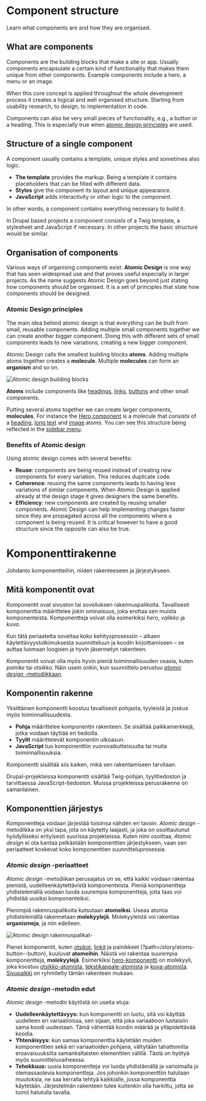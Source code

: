 
<Meta title="Documentation/Component structure" />

<Docs language="en">

# Component structure

Learn what components are and how they are organised.

## What are components

Components are the building blocks that make a site or app. Usually components encapsulate a certain kind of
functionality that makes them unique from other components. Example components include a hero, a menu or an image.

When this core concept is applied throughout the whole development process it creates a logical and well organised
structure. Starting from usability research, to design, to implementation in code.

Components can also be very small pieces of functionality, e.g., a button or a heading. This is especially true when
[atomic design principles](#atomic-design-principles) are used.

## Structure of a single component

A component usually contains a template, unique styles and sometimes also logic.

- **The template** provides the markup. Being a template it contains placeholders that can be filled with different data.
- **Styles** give the component its layout and unique appearance.
- **JavaScript** adds interactivity or other logic to the component.

In other words, a component contains everything necessary to build it.

In Drupal based projects a component consists of a Twig template, a stylesheet and JavaScript if necessary. In
other projects the basic structure would be similar.

## Organisation of components

Various ways of organising components exist. **Atomic Design** is one way that has seen widespread use and that proves
useful especially in larger projects. As the name suggests Atomic Design goes beyond just stating how components should
be organised. It is a set of principles that state how components should be designed.

### Atomic Design principles

The main idea behind atomic design is that everything can be built from small, reusable components. Adding multiple
small components together we can create another bigger component. Doing this with different sets of small components
leads to new variations, creating a new bigger component.

Atomic Design calls the smallest building blocks **atoms**. Adding multiple atoms together creates a **molecule**.
Multiple **molecules** can form an **organism** and so on.

![Atomic design building blocks](/documentation/atomic-design.png)

**Atoms** include components like [headings](?path=/story/atoms-text--heading), [links](?path=/story/atoms-links--link),
[buttons](?path=/story/atoms-button--button) and other small components.

Putting several atoms together we can create larger components, **molecules**. For instance the
[Hero component](?path=/story/molecules-hero--hero) is a molecule that consists of a
[heading](?path=/story/atoms-text--heading), [long text](?path=/story/atoms-text--text-long) and
[image](?path=/story/atoms-images--image) atoms.
You can see this structure being reflected in the [sidebar menu](?path=/story/documentation-interface--page#sidebar).

### Benefits of Atomic design

Using atomic design comes with several benefits:

- **Reuse**: components are being reused instead of creating new components for every variation. This reduces
  duplicate code.
- **Coherence**: reusing the same components leads to having less variations of similar components. When Atomic Design is
  applied already at the design stage it gives designers the same benefits.
- **Efficiency**: new components are created by reusing smaller components. Atomic Design can help implementing changes
  faster since they are propagated across all the components where a component is being reused.
  It is critical however to have a good structure since the opposite can also be true.

</Docs>

<Docs language="fi">

# Komponenttirakenne

Johdanto komponentteihin, niiden rakenteeseen ja järjestykseen.

## Mitä komponentit ovat

Komponentit ovat sivuston tai sovelluksen rakennuspalikoita. Tavallisesti komponenttia määrittelee jokin
ominaisuus, joka erottaa sen muista komponenteista. Komponentteja voivat olla esimerkiksi _hero_, _valikko_ ja _kuva_.

Kun tätä periaatetta soveltaa koko kehitysprosessiin – alkaen käytettävyystutkimuksesta suunnitteluun ja koodin
kirjoittamiseen – se auttaa luomaan loogisen ja hyvin jäsennetyn rakenteen.

Komponentit voivat olla myös hyvin pieniä toiminnallisuuden osasia, kuten _painike_ tai _otsikko_. Näin usein onkin, kun
suunnittelu perustuu [_atomic design_ -metodiikkaan](#atomic-design-periaatteet).

## Komponentin rakenne

Yksittäinen komponentti koostuu tavallisesti pohjasta, tyyleistä ja joskus myös toiminnallisuudesta.

- **Pohja** määrittelee komponentin rakenteen. Se sisältää paikkamerkkejä, jotka voidaan täyttää eri tiedoilla.
- **Tyylit** määrittelevät komponentin ulkoasun.
- **JavaScript** tuo komponenttiin vuorovaikutteisuutta tai muita toiminnallisuuksia.

Komponentti sisältää siis kaiken, mikä sen rakentamiseen tarvitaan.

Drupal-projekteissa komponentti sisältää Twig-pohjan, tyylitiedoston ja tarvittaessa JavaScript-tiedoston. Muissa
projekteissa perusrakenne on samanlainen.

## Komponenttien järjestys

Komponentteja voidaan järjestää toisiinsa nähden eri tavoin. _Atomic design_ -metodiikka on yksi tapa, jota on käytetty
laajasti, ja joka on osoittautunut hyödylliseksi erityisesti suurissa projekteissa. Kuten nimi osoittaa, _Atomic design_
ei ota kantaa pelkästään komponenttien järjestykseen, vaan sen periaatteet koskevat koko komponenttien
suunnitteluprosessia.

### _Atomic design_ -periaatteet

_Atomic design_ -metodiikan perusajatus on se, että kaikki voidaan rakentaa pienistä, uudelleenkäytettävistä
komponenteista. Pieniä komponentteja yhdistelemällä voidaan luoda suurempia komponentteja, joita taas voi yhdistää
uusiksi komponenteiksi.

Pienimpiä rakennuspalikoita kutsutaan **atomeiksi**. Useaa atomia yhdistelemällä rakennetaan **molekyylejä**.
Molekyyleistä voi rakentaa **organismeja**, ja niin edelleen.

![_Atomic design_ rakennuspalikat-](/documentation/atomic-design.png)

Pienet komponentit, kuten [otsikot](?path=/story/atoms-text--heading), [linkit](?path=/story/atoms-links--link) ja
painikkeet (?path=/story/atoms-button--button), kuuluvat **atomeihin**. Näistä voi rakentaa suurempia komponentteja,
**molekyylejä**. Esimerkiksi [hero-komponentti](?path=/story/molecules-hero--hero&globals=locale:fi) on molekyyli, joka
koostuu [otsikko-atomista](?path=/story/atoms-text--heading&globals=locale:fi),
[tekstikappale-atomista](?path=/story/atoms-text--text-long&globals=locale:fi) ja
[kuva-atomista](?path=/story/atoms-images--image&globals=locale:fi).
[Sivupalkki](?path=/story/documentation-interface--page&globals=locale:fi#sivupalkki) on ryhmitelty tämän rakenteen
mukaan.

### _Atomic design_ -metodin edut

_Atomic design_ -metodin käytöstä on useita etuja:

- **Uudelleenkäytettävyys:** kun komponentti on luotu, sitä voi käyttää uudelleen eri variaatioissa, sen sijaan, että
  joka variaatioon luotaisiin sama koodi uudestaan. Tämä vähentää koodin määrää ja ylläpidettävää koodia.
- **Yhtenäisyys:** kun samaa komponenttia käytetään muiden komponenttien sekä eri variaatioiden pohjana, vältytään
  tahattomilta eroavaisuuksilta samankaltaisten elementtien välillä. Tästä on hyötyä myös suunnitteluvaiheessa.
- **Tehokkuus:** uusia komponentteja voi luoda yhdistämällä ja varioimalla jo olemassaolevia komponentteja. Jos johonkin
  komponenttiin halutaan muutoksia, ne saa kerralla tehtyä kaikkialle, jossa komponenttia käytetään. Järjestelmän
  rakenteen tulee kuitenkin olla harkittu, jotta se toimii halutulla tavalla.

</Docs>
